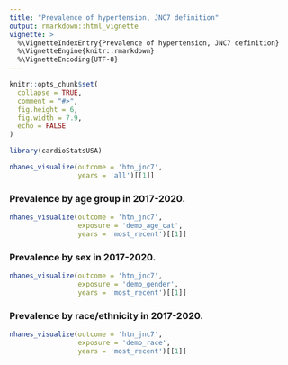 ```yaml
---
title: "Prevalence of hypertension, JNC7 definition"
output: rmarkdown::html_vignette
vignette: >
  %\VignetteIndexEntry{Prevalence of hypertension, JNC7 definition}
  %\VignetteEngine{knitr::rmarkdown}
  %\VignetteEncoding{UTF-8}
---
```


```r
knitr::opts_chunk$set(
  collapse = TRUE,
  comment = "#>",
  fig.height = 6,
  fig.width = 7.9,
  echo = FALSE
)
```

```r
library(cardioStatsUSA)
```

```r
nhanes_visualize(outcome = 'htn_jnc7', 
                 years = 'all')[[1]]
```

### Prevalence by age group in 2017-2020.

```r
nhanes_visualize(outcome = 'htn_jnc7',
                 exposure = 'demo_age_cat',
                 years = 'most_recent')[[1]]
```

### Prevalence by sex in 2017-2020.

```r
nhanes_visualize(outcome = 'htn_jnc7',
                 exposure = 'demo_gender',
                 years = 'most_recent')[[1]]
```

### Prevalence by race/ethnicity in 2017-2020.

```r
nhanes_visualize(outcome = 'htn_jnc7',
                 exposure = 'demo_race',
                 years = 'most_recent')[[1]]
```
